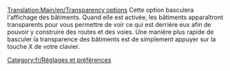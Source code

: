 [[Translation:Main/en/Transparency options]]
Cette option basculera l'affichage des bâtiments. Quand elle est activée, les bâtiments apparaîtront transparents pour vous permettre de voir ce qui est derrière eux afin de pouvoir y construire des routes et des voies. Une manière plus rapide de basculer la transparence des bâtiments est de simplement appuyer sur la touche X de votre clavier.
[[Category:fr/Réglages et préférences]]
{{fr/Amorce}}
